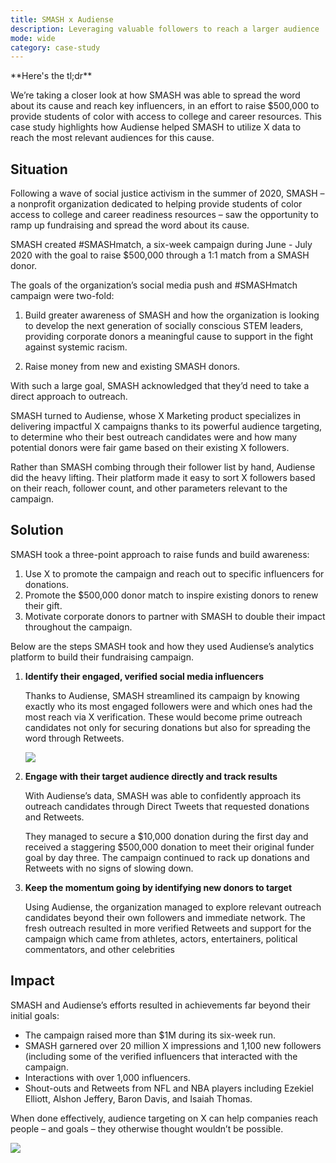 ```yaml
---
title: SMASH x Audiense
description: Leveraging valuable followers to reach a larger audience
mode: wide
category: case-study
---
```


<Note>
**Here's the tl;dr**

We’re taking a closer look at how SMASH was able to spread the word about its cause and reach key influencers, in an effort to raise $500,000 to provide students of color with access to college and career resources. This case study highlights how Audiense helped SMASH to utilize X data to reach the most relevant audiences for this cause.
</Note>

## Situation

Following a wave of social justice activism in the summer of 2020, SMASH – a nonprofit organization dedicated to helping provide students of color access to college and career readiness resources – saw the opportunity to ramp up fundraising and spread the word about its cause.

SMASH created #SMASHmatch, a six-week campaign during June - July 2020 with the goal to raise $500,000 through a 1:1 match from a SMASH donor.

The goals of the organization’s social media push and #SMASHmatch campaign were two-fold:

1. Build greater awareness of SMASH and how the organization is looking to develop the next generation of socially conscious STEM leaders, providing corporate donors a meaningful cause to support in the fight against systemic racism.

2. Raise money from new and existing SMASH donors.

With such a large goal, SMASH acknowledged that they’d need to take a direct approach to outreach. 

SMASH turned to Audiense, whose X Marketing product specializes in delivering impactful X campaigns thanks to its powerful audience targeting, to determine who their best outreach candidates were and how many potential donors were fair game based on their existing X followers. 

Rather than SMASH combing through their follower list by hand, Audiense did the heavy lifting. Their platform made it easy to sort X followers based on their reach, follower count, and other parameters relevant to the campaign.

## Solution

SMASH took a three-point approach to raise funds and build awareness:

1. Use X to promote the campaign and reach out to specific influencers for donations.
1. Promote the $500,000 donor match to inspire existing donors to renew their gift.
1. Motivate corporate donors to partner with SMASH to double their impact throughout the campaign.

Below are the steps SMASH took and how they used Audiense’s analytics platform to build their fundraising campaign.

1. **Identify their engaged, verified social media influencers**
    
    Thanks to Audiense, SMASH streamlined its campaign by knowing exactly who its most engaged followers were and which ones had the most reach via X verification. These would become prime outreach candidates not only for securing donations but also for spreading the word through Retweets.

    ![](/images/success-stories/smash-and-audiense-1.png)

2. **Engage with their target audience directly and track results**
    
    With Audiense’s data, SMASH was able to confidently approach its outreach candidates through Direct Tweets that requested donations and Retweets.
    
    They managed to secure a $10,000 donation during the first day and received a staggering $500,000 donation to meet their original funder goal by day three. The campaign continued to rack up donations and Retweets with no signs of slowing down.

3. **Keep the momentum going by identifying new donors to target**
    
    Using Audiense, the organization managed to explore relevant outreach candidates beyond their own followers and immediate network. The fresh outreach resulted in more verified Retweets and support for the campaign which came from athletes, actors, entertainers, political commentators, and other celebrities

## Impact

SMASH and Audiense’s efforts resulted in achievements far beyond their initial goals:

- The campaign raised more than $1M during its six-week run.
- SMASH garnered over 20 million X impressions and 1,100 new followers (including some of the verified influencers that interacted with the campaign.
- Interactions with over 1,000 influencers.
- Shout-outs and Retweets from NFL and NBA players including Ezekiel Elliott, Alshon Jeffery, Baron Davis, and Isaiah Thomas.

When done effectively, audience targeting on X can help companies reach people – and goals – they otherwise thought wouldn’t be possible.

![](/images/success-stories/smash-and-audiense-2.png)